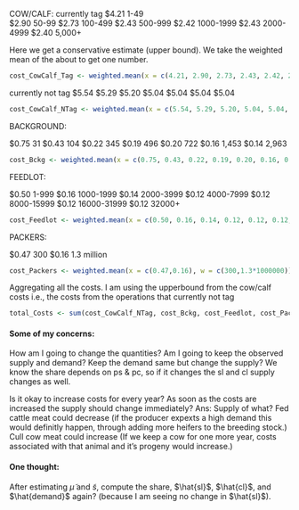 COW/CALF:
currently tag
$4.21 1-49               
$2.90 50-99
$2.73 100-499
$2.43 500-999
$2.42 1000-1999
$2.43 2000-4999
$2.40 5,000+

Here we get a conservative estimate (upper bound). We take the weighted mean of the about to get one number. 

```r
cost_CowCalf_Tag <- weighted.mean(x = c(4.21, 2.90, 2.73, 2.43, 2.42, 2.43, 2.40), w = c(50,99,499,999,1999,4999,5000))
```

currently not tag
$5.54
$5.29
$5.20
$5.04
$5.04
$5.04
$5.04

```r
cost_CowCalf_NTag <- weighted.mean(x = c(5.54, 5.29, 5.20, 5.04, 5.04, 5.04, 5.04), w = c(50,99,499,999,1999,4999,5000))
```


BACKGROUND:

$0.75  31
$0.43  104
$0.22  345
$0.19  496
$0.20  722
$0.16  1,453
$0.14  2,963



```r
cost_Bckg <- weighted.mean(x = c(0.75, 0.43, 0.22, 0.19, 0.20, 0.16, 0.14), w = c(31,104,345,496,722,1453,2963))
```

FEEDLOT:

$0.50  1-999
$0.16  1000-1999
$0.14  2000-3999
$0.12  4000-7999
$0.12  8000-15999
$0.12  16000-31999
$0.12  32000+

```r
cost_Feedlot <- weighted.mean(x = c(0.50, 0.16, 0.14, 0.12, 0.12, 0.12, 0.12), w = c(999,1999,3999,7999,15999,31999,32000))
```

PACKERS:

$0.47   300
$0.16   1.3 million

```r
cost_Packers <- weighted.mean(x = c(0.47,0.16), w = c(300,1.3*1000000))
```



Aggregating all the costs. I am using the upperbound from the cow/calf costs i.e., the costs from the operations that currently not tag

```r
total_Costs <- sum(cost_CowCalf_NTag, cost_Bckg, cost_Feedlot, cost_Packers)
```











#### Some of my concerns:

How am I going to change the quantities? 
Am I going to keep the observed supply and demand?
Keep the demand same but change the supply?
We know the share depends on ps & pc, so if it changes the sl and cl supply changes as well.

Is it okay to increase costs for every year?
    As soon as the costs are increased the supply should change immediately?
      Ans: Supply of what? 
              Fed cattle meat could decrease (if the producer expexts a high demand this would definitly happen, 
                                                through adding more heifers to the breeding stock.)
              Cull cow meat could increase (If we keep a cow for one more year, costs associated with that animal and 
                                              it's progeny would increase.)
                                              
                                              
                                              
#### One thought:
After estimating $\tilde{\mu}$ and $\tilde{s}$, compute the share, $\hat{sl}$, $\hat{cl}$, and $\hat{demand}$ again? (because I am seeing no change in $\hat{sl}$).


